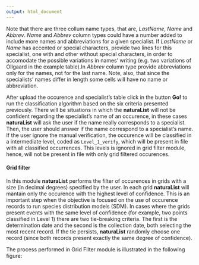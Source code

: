---
output: html_document
---
Note that there are three collum name types, that are, *LastName*, *Name* and *Abbrev*. *Name* and *Abbrev* column types could have a number added to include more names and abbreviations for a given specialist. If *LastName* or *Name* has accented or special characters, provide two lines for this specialist, one with and other without special characters, in order to accomodate the possible variations in names' writing (e.g. two variations of Ollgaard in the example table).In *Abbrev* column type provide abbreviations only for the names, not for the last name. Note, also, that since the specialists' names differ in length some cells will have no name or abbreviation.

After upload the occurence and specialist's table click in the button **Go!** to  run the classification algorithm based on the six criteria presented previously. There will be situations in which the **naturaList** will not be confident regarding the specialist's name of an occurence, in these cases **naturaList** will ask the user if the name really corresponds to a specialist. Then, the user should answer if the name correspond to a specialist's name. If the user ignore the manual verification, the occurence will be classified in a intermediate level, coded as `Level_1_verify`, which will be present in file with all classified occurrences. This levels is ignored in grid filter module, hence, will not be present in file with only grid filtered occurences. 

#### **Grid filter**

In this module **naturaList** performs the filter of occurences in grids with a size (in decimal degrees) specified by the user. In each grid **naturaList** will mantain only the occurence with the highest level of confidence. This is an important step when the objective is focused on the use of occurence records to run species distribution models (SDM). In cases where the grids present events with the same level of confidence (for example, two points classified in Level 1) there are two tie-breaking criteria. The first is the determination date and the second is the collection date, both selecting the most recent record. If the tie persists, **naturaList** randomly choose one record (since both records present exactly the same degree of confidence). 

The process performed in Grid Filter module is illustrated in the following figure:





